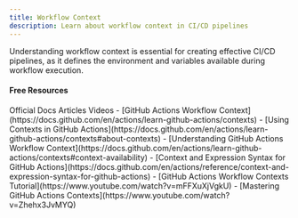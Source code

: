 ```yaml
---
title: Workflow Context
description: Learn about workflow context in CI/CD pipelines
---
```

Understanding workflow context is essential for creating effective CI/CD pipelines, as it defines the environment and variables available during workflow execution.

#### Free Resources

<Tabs defaultValue="official">
<TabsList>
<TabsTrigger value="official">Official Docs</TabsTrigger>
<TabsTrigger value="article">Articles</TabsTrigger>
<TabsTrigger value="video">Videos</TabsTrigger>
</TabsList>

<TabsContent value="official">
<Note type="note" title="official">
- [GitHub Actions Workflow Context](https://docs.github.com/en/actions/learn-github-actions/contexts)
- [Using Contexts in GitHub Actions](https://docs.github.com/en/actions/learn-github-actions/contexts#about-contexts)
</Note>
</TabsContent>
<TabsContent value="article">
<Note type="note" title="article">
- [Understanding GitHub Actions Workflow Context](https://docs.github.com/en/actions/learn-github-actions/contexts#context-availability)
- [Context and Expression Syntax for GitHub Actions](https://docs.github.com/en/actions/reference/context-and-expression-syntax-for-github-actions)
</Note>
</TabsContent>
<TabsContent value="video">
<Note type="note" title="video">
- [GitHub Actions Workflow Contexts Tutorial](https://www.youtube.com/watch?v=mFFXuXjVgkU)
- [Mastering GitHub Actions Contexts](https://www.youtube.com/watch?v=Zhehx3JvMYQ)
</Note>
</TabsContent>
</Tabs>
